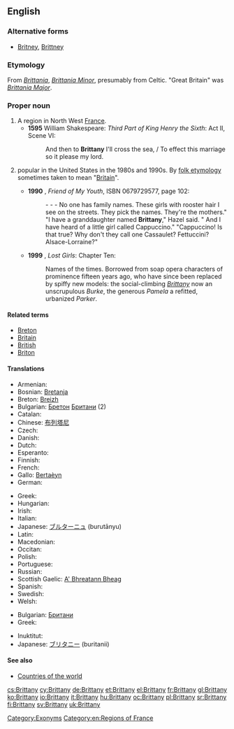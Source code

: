 {{wikipedia|dab=Brittany (disambiguation)|Brittany}}
==English==

===Alternative forms===
* {{sense|female given name}} [[Britney]], [[Brittney]]

===Etymology===
From {{etyl|la}} ''[[Brittania]]'', ''[[Brittania Minor]]'', presumably from Celtic. "Great Britain" was ''[[Brittania Major]]''.

===Proper noun===
{{wikipedia|Brittany|Brittany (historical kingdom, duchy and French province)}}
{{en-proper noun}}

# A region in North West [[France]].
#* '''1595''' William Shakespeare: ''Third Part of King Henry the Sixth'': Act II, Scene VI:
#*: And then to '''Brittany''' I'll cross the sea, / To effect this marriage so it please my lord.
# {{given name|female|from=place names}} popular in the United States in the 1980s and 1990s. By [[folk etymology]] sometimes taken to mean "[[Britain]]".
#* '''1990''' {{w|Alice Munro}}, ''Friend of My Youth'', ISBN 0679729577, page 102:
#*: - - - No one has family names. These girls with rooster hair I see on the streets. They pick the names. They're the mothers." "I have a granddaughter named '''Brittany'''," Hazel said. " And I have heard of a little girl called Cappuccino." "Cappuccino! Is that true? Why don't they call one Cassaulet? Fettuccini? Alsace-Lorraine?"
#* '''1999''' {{w|Andrew Pyper}}, ''Lost Girls'': Chapter Ten:
#*: Names of the times. Borrowed from soap opera characters of prominence fifteen years ago, who have since been replaced by spiffy new models: the social-climbing ''[[Brittany]]'' now an unscrupulous ''Burke'', the generous ''Pamela'' a refitted, urbanized ''Parker''.

====Related terms====
* [[Breton]]
* [[Britain]]
* [[British]]
* [[Briton]]

====Translations====
{{trans-top|region of North West France}}
* Armenian: {{t-|hy|Բրետան|tr=Bretan}}
* Bosnian: [[Bretanja]] {{f}}
* Breton: [[Breizh]]
* Bulgarian: [[Бретон]] [[Британи]] (2)
* Catalan: {{t-|ca|Bretanya|f}}
* Chinese: [[布列塔尼]]
* Czech: {{t-|cs|Bretaň|f}}
* Danish: {{t-|da|Bretagne}}
* Dutch: {{t+|nl|Bretagne}}
* Esperanto: {{t-|eo|Bretonio|xs=Esperanto}}
* Finnish: {{t+|fi|Bretagne}}
* French: {{t+|fr|Bretagne|f}}
* Gallo: [[Bertaèyn]]
* German: {{t+|de|Bretagne|f}}
{{trans-mid}}
* Greek: {{t+|el|Βρετάνη|tr=Vretáni|f}}
* Hungarian: {{t+|hu|Bretagne}}
* Irish: {{t-|ga|Briotáin|f|alt=an Bhriotáin|xs=Irish}}
* Italian: {{t+|it|Bretagna|f}}
* Japanese: [[ブルターニュ]] (burutānyu)
* Latin: {{t-|la|Britannia Minor|f}}
* Macedonian: {{t-|mk|Бретања|f|tr=Bretánja}}
* Occitan: {{t+|oc|Bretanha|f|xs=Occitan}}
* Polish: {{t+|pl|Bretania}}
* Portuguese: {{t+|pt|Bretanha|f}}
* Russian: {{t+|ru|Бретань|f|tr=br'etán'}}
* Scottish Gaelic: [[A' Bhreatann Bheag]] {{f}}
* Spanish: {{t+|es|Bretaña|f}}
* Swedish: {{t+|sv|Bretagne}}
* Welsh: {{t+|cy|Llydaw|xs=Welsh}}
{{trans-bottom}}

{{trans-top|female given name}}
* Bulgarian: [[Британи]]
* Greek: {{t-|el|Μπρίτνεϊ|tr=Brítaneï|f}}
{{trans-mid}}
* Inuktitut: {{t|iu|ᑉᕆᑦᑕᓂ|tr=Prittani|sc=Cans}}
* Japanese: [[ブリタニー]] (buritanii)
{{trans-bottom}}

====See also====
* [[Appendix:Countries of the world|Countries of the world]]

[[Category:Exonyms]]
[[Category:en:Regions of France]]

[[cs:Brittany]]
[[cy:Brittany]]
[[de:Brittany]]
[[et:Brittany]]
[[el:Brittany]]
[[fr:Brittany]]
[[gl:Brittany]]
[[ko:Brittany]]
[[io:Brittany]]
[[it:Brittany]]
[[hu:Brittany]]
[[oc:Brittany]]
[[pl:Brittany]]
[[sr:Brittany]]
[[fi:Brittany]]
[[sv:Brittany]]
[[uk:Brittany]]